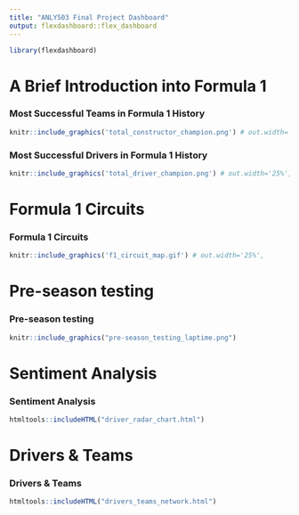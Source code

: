 ```yaml
---
title: "ANLY503 Final Project Dashboard"
output: flexdashboard::flex_dashboard
---
```


```r
library(flexdashboard)
```

A Brief Introduction into Formula 1 {data-icon="fa-picture-o"}
===================================== 
### Most Successful Teams in Formula 1 History

```r
knitr::include_graphics('total_constructor_champion.png') # out.width='25%', 
```


### Most Successful Drivers in Formula 1 History
```r
knitr::include_graphics('total_driver_champion.png') # out.width='25%', 
```

Formula 1 Circuits {data-icon="fa-map-marker"}
===================================== 
### Formula 1 Circuits
```r
knitr::include_graphics('f1_circuit_map.gif') # out.width='25%', 
```


Pre-season testing {data-icon="fa-car"}
===================================== 
### Pre-season testing

```r
knitr::include_graphics("pre-season_testing_laptime.png")
```

Sentiment Analysis {data-icon="fa-smile-o"}
===================================== 
### Sentiment Analysis

```r
htmltools::includeHTML("driver_radar_chart.html")
```

Drivers & Teams {data-icon="fa-info"}
===================================== 
### Drivers & Teams
```r
htmltools::includeHTML("drivers_teams_network.html")
```


